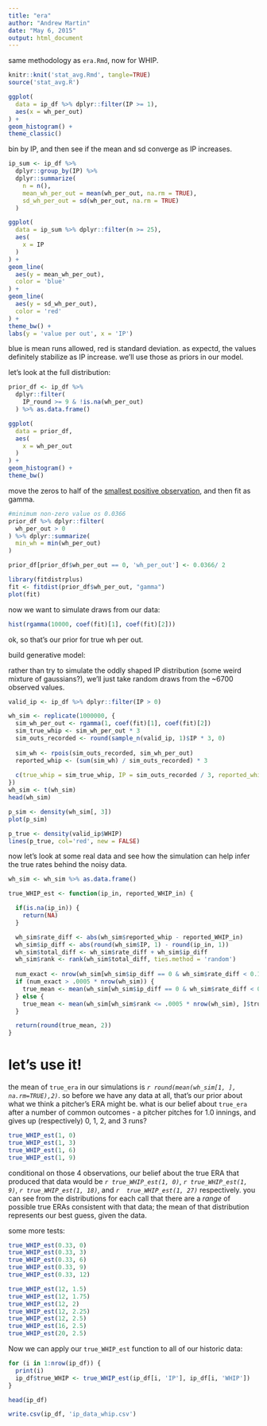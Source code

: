 ```yaml
---
title: "era"
author: "Andrew Martin"
date: "May 6, 2015"
output: html_document
---
```


same methodology as `era.Rmd`, now for WHIP.

```r
knitr::knit('stat_avg.Rmd', tangle=TRUE)
source('stat_avg.R')

```


```r

ggplot(
  data = ip_df %>% dplyr::filter(IP >= 1),
  aes(x = wh_per_out)
) +
geom_histogram() +
theme_classic()

```

bin by IP, and then see if the mean and sd converge as IP increases.

```r

ip_sum <- ip_df %>%
  dplyr::group_by(IP) %>%
  dplyr::summarize(
    n = n(),
    mean_wh_per_out = mean(wh_per_out, na.rm = TRUE),
    sd_wh_per_out = sd(wh_per_out, na.rm = TRUE)
  )

ggplot(
  data = ip_sum %>% dplyr::filter(n >= 25),
  aes(
    x = IP
  )
) +
geom_line(
  aes(y = mean_wh_per_out), 
  color = 'blue'
) +
geom_line(
  aes(y = sd_wh_per_out), 
  color = 'red'
) +
theme_bw() +
labs(y = 'value per out', x = 'IP')

```

blue is mean runs allowed, red is standard deviation.  as expectd, the values definitely stabilize as IP increase.  we'll use those as priors in our model.

let's look at the full distribution:

```r

prior_df <- ip_df %>%
  dplyr::filter(
    IP_round >= 9 & !is.na(wh_per_out)
  ) %>% as.data.frame()

ggplot(
  data = prior_df,
  aes(
    x = wh_per_out
  )
) +
geom_histogram() +
theme_bw()

```

move the zeros to half of the [smallest positive observation](http://stats.stackexchange.com/a/16867/3320), and then fit as gamma.

```r

#minimum non-zero value os 0.0366
prior_df %>% dplyr::filter(
  wh_per_out > 0  
) %>% dplyr::summarize(
  min_wh = min(wh_per_out)
)

prior_df[prior_df$wh_per_out == 0, 'wh_per_out'] <- 0.0366/ 2

library(fitdistrplus)
fit <- fitdist(prior_df$wh_per_out, "gamma")
plot(fit)
```

now we want to simulate draws from our data:
```r

hist(rgamma(10000, coef(fit)[1], coef(fit)[2]))

```

ok, so that's our prior for true wh per out.  

build generative model:

rather than try to simulate the oddly shaped IP distribution (some weird mixture of gaussians?), we'll just take random draws from the ~6700 observed values.

```r

valid_ip <- ip_df %>% dplyr::filter(IP > 0)

wh_sim <- replicate(1000000, {
  sim_wh_per_out <- rgamma(1, coef(fit)[1], coef(fit)[2])
  sim_true_whip <- sim_wh_per_out * 3
  sim_outs_recorded <- round(sample_n(valid_ip, 1)$IP * 3, 0)
  
  sim_wh <- rpois(sim_outs_recorded, sim_wh_per_out)
  reported_whip <- (sum(sim_wh) / sim_outs_recorded) * 3
  
  c(true_whip = sim_true_whip, IP = sim_outs_recorded / 3, reported_whip = reported_whip)
})  
wh_sim <- t(wh_sim)
head(wh_sim)

p_sim <- density(wh_sim[, 3]) 
plot(p_sim) 

p_true <- density(valid_ip$WHIP)
lines(p_true, col='red', new = FALSE)

```

now let's look at some real data and see how the simulation can help infer the true rates behind the noisy data.

```r

wh_sim <- wh_sim %>% as.data.frame()

true_WHIP_est <- function(ip_in, reported_WHIP_in) {

  if(is.na(ip_in)) {
    return(NA)
  }

  wh_sim$rate_diff <- abs(wh_sim$reported_whip - reported_WHIP_in)
  wh_sim$ip_diff <- abs(round(wh_sim$IP, 1) - round(ip_in, 1))
  wh_sim$total_diff <- wh_sim$rate_diff + wh_sim$ip_diff
  wh_sim$rank <- rank(wh_sim$total_diff, ties.method = 'random')
  
  num_exact <- nrow(wh_sim[wh_sim$ip_diff == 0 & wh_sim$rate_diff < 0.1, ])
  if (num_exact > .0005 * nrow(wh_sim)) {
    true_mean <- mean(wh_sim[wh_sim$ip_diff == 0 & wh_sim$rate_diff < 0.1, ]$true_whip)
  } else {
    true_mean <- mean(wh_sim[wh_sim$rank <= .0005 * nrow(wh_sim), ]$true_whip, na.rm=TRUE)
  }

  return(round(true_mean, 2)) 
}

```

# let's use it!

the mean of `true_era` in our simulations is *`r round(mean(wh_sim[1, ], na.rm=TRUE),2)`*.  so before we have any data at all, that's our prior about what we think a pitcher's ERA might be.  what is our belief about `true_era` after a number of common outcomes - a pitcher pitches for 1.0 innings, and gives up (respectively) 0, 1, 2, and 3 runs?

```r

true_WHIP_est(1, 0)
true_WHIP_est(1, 3)
true_WHIP_est(1, 6)
true_WHIP_est(1, 9)
```

conditional on those 4 observations, our belief about the true ERA that produced that data would be *`r true_WHIP_est(1, 0)`*, *`r true_WHIP_est(1, 9)`*, *`r true_WHIP_est(1, 18)`*, and *`r  true_WHIP_est(1, 27)`* respectively.  you can see from the distributions for each call that there are a _range_ of possible true ERAs consistent with that data; the mean of that distribution represents our best guess, given the data.

some more tests:

```r

true_WHIP_est(0.33, 0)
true_WHIP_est(0.33, 3)
true_WHIP_est(0.33, 6)
true_WHIP_est(0.33, 9)
true_WHIP_est(0.33, 12)

true_WHIP_est(12, 1.5)
true_WHIP_est(12, 1.75)
true_WHIP_est(12, 2)
true_WHIP_est(12, 2.25)
true_WHIP_est(12, 2.5)
true_WHIP_est(16, 2.5)
true_WHIP_est(20, 2.5)
```

Now we can apply our `true_WHIP_est` function to all of our historic data:
```r

for (i in 1:nrow(ip_df)) {
  print(i)
  ip_df$true_WHIP <- true_WHIP_est(ip_df[i, 'IP'], ip_df[i, 'WHIP'])
}

head(ip_df)

write.csv(ip_df, 'ip_data_whip.csv')
```

